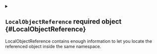 


<details className="config-field" data-expandable="true">
<summary>

## `LocalObjectReference` <span className="config-field-required" data-required="true">required</span> <span className="config-field-type">object</span> <span className="config-field-default"></span> <span className="config-field-enum"></span> {#LocalObjectReference}

LocalObjectReference contains enough information to let you locate the referenced object inside the same namespace.

</summary>




<details className="config-field" data-expandable="false" open>
<summary>

### `name` <span className="config-field-required" data-required="true">required</span> <span className="config-field-type">string</span> <span className="config-field-default"></span> <span className="config-field-enum"></span> {#LocalObjectReference-name}

Name of the referent.
More info: https://kubernetes.io/docs/concepts/overview/working-with-objects/names/#names

</summary>



</details>


</details>
